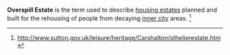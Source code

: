 '''Overspill Estate''' is the term used to describe [[housing estates]] planned and built for the rehousing of people from decaying [[inner city]] areas. <ref>http://www.sutton.gov.uk/leisure/heritage/Carshalton/sthelierestate.htm</ref>